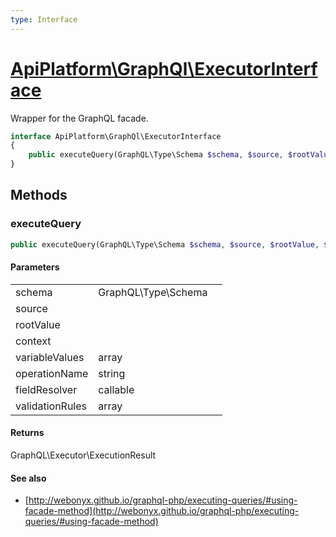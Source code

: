 ```yaml
---
type: Interface
---
```


# [ApiPlatform\GraphQl\ExecutorInterface](/docs/v3.2/reference/GraphQl/ExecutorInterface)

Wrapper for the GraphQL facade.


```php
interface ApiPlatform\GraphQl\ExecutorInterface
{
    public executeQuery(GraphQL\Type\Schema $schema, $source, $rootValue, $context, null|array $variableValues, null|string $operationName, null|callable $fieldResolver, null|array $validationRules): GraphQL\Executor\ExecutionResult
}
```
## Methods

### executeQuery



```php
public executeQuery(GraphQL\Type\Schema $schema, $source, $rootValue, $context, null|array $variableValues, null|string $operationName, null|callable $fieldResolver, null|array $validationRules): GraphQL\Executor\ExecutionResult
```

#### Parameters

<table><tbody>
<tr><td>schema</td><td>GraphQL\Type\Schema</td><td></td></tr><tr><td>source</td><td></td><td></td></tr><tr><td>rootValue</td><td></td><td></td></tr><tr><td>context</td><td></td><td></td></tr><tr><td>variableValues</td><td>array</td><td></td></tr><tr><td>operationName</td><td>string</td><td></td></tr><tr><td>fieldResolver</td><td>callable</td><td></td></tr><tr><td>validationRules</td><td>array</td><td></td></tr>
</tbody>
</table>

#### Returns

GraphQL\Executor\ExecutionResult

#### See also
- [http://webonyx.github.io/graphql-php/executing-queries/#using-facade-method](http://webonyx.github.io/graphql-php/executing-queries/#using-facade-method)

